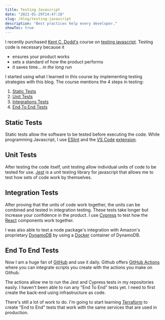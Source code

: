 ```yaml
---
title: Testing Javascript
date: "2021-01-29T14:47:18"
slug: /blog/testing-javascript
description: "Best practices help every developer."
showToc: true
---
```



I recently purchased [Kent C. Dodd's](https://twitter.com/kentcdodds?s=21) course on [testing javascript](https://testingjavascript.com). Testing code is necessary because it
- ensures your product works
- sets a standard of how the product performs
- it saves time... *in the long run*

I started using what I learned in this course by implementing testing strategies with this blog. The course mentions the 4 steps in testing:
1. [Static Tests](#static-tests)
2. [Unit Tests](#unit-tests)
3. [Integrations Tests](#integrations-tests)
4. [End To End Tests](#end-to-end-tests)

## Static Tests
Static tests allow the software to be tested before executing the code. While programming Javascript, I use [ESlint](https://eslint.org) and the [VS Code](https://code.visualstudio.com) [extension](https://github.com/Microsoft/vscode-eslint).

<Eslint />

<Vscode />

## Unit Tests
After testing the code itself, unit testing allow individual units of code to be tested for use. [Jest](https://jestjs.io) is a unit testing library for javascript that allows me to test how sets of code work by themselves.

<Jest />

## Integration Tests
After proving that the units of code work together, the units can be combined and tested in integration testing. These tests take longer but increase your confidence in the product. I use [Cypress](https://www.cypress.io) to test how the [React](https://reactjs.org) components work together.

<Cypress /> 

I was also able to test a node package's integration with Amazon's proprietary [DynamoDB](https://aws.amazon.com/dynamodb/) by using a [Docker](https://www.docker.com) container of DynamoDB.

<Docker />

## End To End Tests
Now I am a huge fan of [GitHub](https://github.com/tnorlund/Blog) and use it daily. Github offers [GitHub Actions](https://github.com/features/actions) where you can integrate scripts you create with the actions you make on Github.

<Github />

<GithubActions />

The actions allow me to run the Jest and Cypress tests in my repositories easily. I haven't been able to run any "End To End" tests yet. I need to first create the back-end using infrastructure as code.

There's still a lot of work to do. I'm going to start learning [Terraform](https://www.terraform.io) to create "End to End" tests that work with the same services that are used in production.

<Terraform />
